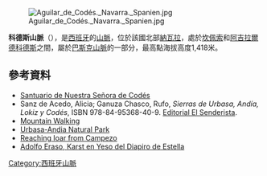 [[Image:Aguilar_de_Codés._Navarra._Spanien.jpg|right]]

{{Coord|42|38|0|N|2|21|15|W|display=title}}

'''科德斯山脈'''（{{lang-es|Sierra de Codés}}），是[[西班牙|西班牙]]的[[山脈|山脈]]，位於該國北部[[納瓦拉|納瓦拉]]，處於[[坎佩索|坎佩索]]和[[阿吉拉爾德科德斯|阿吉拉爾德科德斯]]之間，屬於[[巴斯克山脈|巴斯克山脈]]的一部分，最高點海拔高度1,418米。

==參考資料==
*[http://www.turismo.navarra.es/esp/organice-viaje/recurso/relacionado/3167/?masInf=1&o=3167 Santuario de Nuestra Señora de Codés]
*Sanz de Acedo, Alicia; Ganuza Chasco, Rufo, ''Sierras de Urbasa, Andía, Lokiz y Codés'', ISBN 978-84-95368-40-9. [http://edicioneselsenderista.com Editorial El Senderista].
*[https://web.archive.org/web/20110720143858/http://www.turismonavarra.es/eng/propuestas/pirineos/deportes/deportes-aventura/Montanismo.htm Mountain Walking]
*[http://www.parquedeurbasa.es/?url=introduccion&sec=1&idioma=eu Urbasa-Andia Natural Park]
*[https://web.archive.org/web/20120320221736/http://www.itelazpi.net/es/nuestros-compromisos/con-el-medioambiente/mendira/rutas/selecciona-una-ruta-por-araba/ioar-desde-kanpezo Reaching Ioar from Campezo]
*[http://www.aranzadi-zientziak.org/fileadmin/docs/Munibe/1959201230.pdf Adolfo Eraso, Karst en Yeso del Diapiro de Estella]

{{Spain-geo-stub}}

[[Category:西班牙山脈|Category:西班牙山脈]]